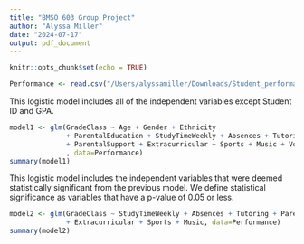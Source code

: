 ```yaml
---
title: "BMSO 603 Group Project"
author: "Alyssa Miller"
date: "2024-07-17"
output: pdf_document
---
```


```r
knitr::opts_chunk$set(echo = TRUE)
```

```r
Performance <- read.csv("/Users/alyssamiller/Downloads/Student_performance_data _.csv")
```

This logistic model includes all of the independent variables except Student ID and GPA.
```r
model1 <- glm(GradeClass ~ Age + Gender + Ethnicity 
              + ParentalEducation + StudyTimeWeekly + Absences + Tutoring 
              + ParentalSupport + Extracurricular + Sports + Music + Volunteering
              , data=Performance)
summary(model1)
```

This logistic model includes the independent variables that were deemed statistically significant
from the previous model. We define statistical significance as variables that have a
p-value of 0.05 or less.
```r
model2 <- glm(GradeClass ~ StudyTimeWeekly + Absences + Tutoring + ParentalSupport
              + Extracurricular + Sports + Music, data=Performance)
summary(model2)
```

